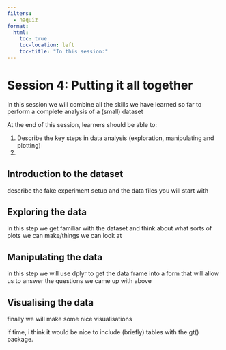 ```yaml
---
filters:
  - naquiz
format:
  html:
    toc: true
    toc-location: left
    toc-title: "In this session:"
---
```


# Session 4: Putting it all together

In this session we will combine all the skills we have learned so far to perform a complete analysis of a (small) dataset

::: {.callout-tip title="Learning Objectives"}
At the end of this session, learners should be able to:

1.  Describe the key steps in data analysis (exploration, manipulating and plotting)
2.
:::
## Introduction to the dataset

describe the fake experiment setup and the data files you will start with

## Exploring the data

in this step we get familiar with the dataset and think about what sorts of plots we can make/things we can look at

## Manipulating the data

in this step we will use dplyr to get the data frame into a form that will allow us to answer the questions we came up with above

## Visualising the data

finally we will make some nice visualisations

if time, i think it would be nice to include (briefly) tables with the gt() package.